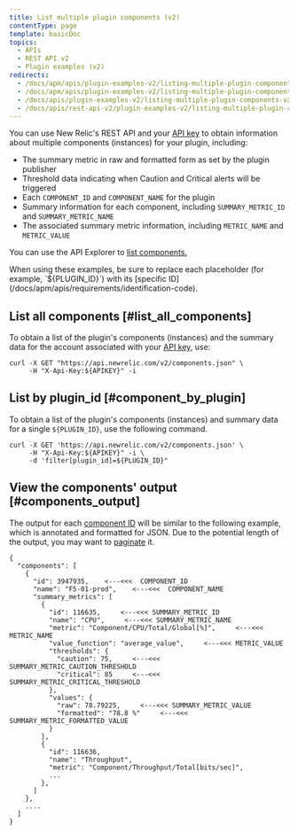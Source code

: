 ```yaml
---
title: List multiple plugin components (v2)
contentType: page
template: basicDoc
topics:
  - APIs
  - REST API v2
  - Plugin examples (v2)
redirects:
  - /docs/apm/apis/plugin-examples-v2/listing-multiple-plugin-components
  - /docs/apm/apis/plugin-examples-v2/listing-multiple-plugin-components-api-v2
  - /docs/apis/plugin-examples-v2/listing-multiple-plugin-components-v2
  - /docs/apis/rest-api-v2/plugin-examples-v2/listing-multiple-plugin-components-v2
---
```


You can use New Relic's REST API and your [API key](/docs/apis/rest-api-v2/requirements/rest-api-key) to obtain information about multiple components (instances) for your plugin, including:

* The summary metric in raw and formatted form as set by the plugin publisher
* Threshold data indicating when Caution and Critical alerts will be triggered
* Each `COMPONENT_ID` and `COMPONENT_NAME` for the plugin
* Summary information for each component, including `SUMMARY_METRIC_ID` and `SUMMARY_METRIC_NAME`
* The associated summary metric information, including `METRIC_NAME` and `METRIC_VALUE`

You can use the API Explorer to [list components.](https://rpm.newrelic.com/api/explore/components/list)

<Callout variant="important">
  When using these examples, be sure to replace each placeholder (for example, `${PLUGIN_ID}`) with its [specific ID](/docs/apm/apis/requirements/identification-code).
</Callout>

## List all components [#list_all_components]

To obtain a list of the plugin's components (instances) and the summary data for the account associated with your [API key](/docs/apis/rest-api-v2/requirements/rest-api-key), use:

```
curl -X GET "https://api.newrelic.com/v2/components.json" \
     -H "X-Api-Key:${APIKEY}" -i
```

## List by plugin_id [#component_by_plugin]

To obtain a list of the plugin's components (instances) and summary data for a single `${PLUGIN_ID}`, use the following command.

```
curl -X GET 'https://api.newrelic.com/v2/components.json' \
     -H "X-Api-Key:${APIKEY}" -i \
     -d 'filter[plugin_id]=${PLUGIN_ID}"
```

## View the components' output [#components_output]

The output for each [component ID](/docs/apm/apis/requirements/identification-code) will be similar to the following example, which is annotated and formatted for JSON. Due to the potential length of the output, you may want to [paginate](/docs/apm/apis/requirements/pagination-api-output) it.

```
{
  "components": [
    {
      "id": 3947935,    <---<<<  COMPONENT_ID
      "name": "F5-01-prod",    <---<<<  COMPONENT_NAME
      "summary_metrics": [
        {
          "id": 116635,     <---<<< SUMMARY_METRIC_ID
          "name": "CPU",     <---<<< SUMMARY_METRIC_NAME
          "metric": "Component/CPU/Total/Global[%]",     <---<<< METRIC_NAME
          "value_function": "average_value",     <---<<< METRIC_VALUE
          "thresholds": {
            "caution": 75,     <---<<< SUMMARY_METRIC_CAUTION_THRESHOLD
            "critical": 85     <---<<< SUMMARY_METRIC_CRITICAL_THRESHOLD
          },
          "values": {
            "raw": 78.79225,     <---<<< SUMMARY_METRIC_VALUE
            "formatted": "78.8 %"     <---<<< SUMMARY_METRIC_FORMATTED_VALUE
          }
        },
        {
          "id": 116636,
          "name": "Throughput",
          "metric": "Component/Throughput/Total[bits/sec]",
          ...
        },
      ]
    },
    ....
  ]
}
```
